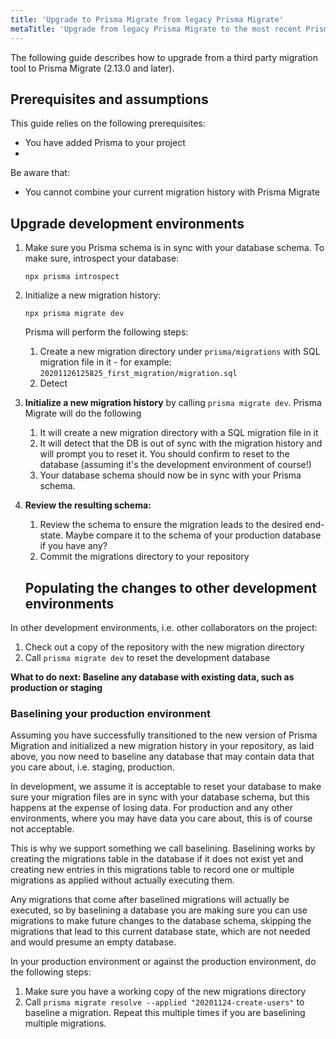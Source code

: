 ```yaml
---
title: 'Upgrade to Prisma Migrate from legacy Prisma Migrate'
metaTitle: 'Upgrade from legacy Prisma Migrate to the most recent Prisma Migrate.'
---
```


<TopBlock>

The following guide describes how to upgrade from a third party migration tool to Prisma Migrate (2.13.0 and later).

</TopBlock>

## Prerequisites and assumptions

This guide relies on the following prerequisites:

* You have added Prisma to your project
* 

Be aware that:

* You cannot combine your current migration history with Prisma Migrate

## Upgrade development environments

1. Make sure you Prisma schema is in sync with your database schema. To make sure, introspect your database:

   ```terminal
   npx prisma introspect
   ```

2. Initialize a new migration history:

   ```terminal
   npx prisma migrate dev
   ```

   Prisma will perform the following steps:

   1. Create a new migration directory under `prisma/migrations` with SQL migration file in it - for example: `20201126125825_first_migration/migration.sql`
   1. Detect 

3. **Initialize a new migration history** by calling `prisma migrate dev`. Prisma Migrate will do the following
    1. It will create a new migration directory with a SQL migration file in it
    2. It will detect that the DB is out of sync with the migration history and will prompt you to reset it. You should confirm to reset to the database (assuming it's the development environment of course!)
    3. Your database schema should now be in sync with your Prisma schema.
4. **Review the resulting schema:**
    1. Review the schema to ensure the migration leads to the desired end-state. Maybe compare it to the schema of your production database if you have any?
    2. Commit the migrations directory to your repository

    ## Populating the changes to other development environments

In other development environments, i.e. other collaborators on the project:

1. Check out a copy of the repository with the new migration directory
2. Call `prisma migrate dev` to reset the development database

**What to do next: Baseline any database with existing data, such as production or staging**

### Baselining your production environment

Assuming you have successfully transitioned to the new version of Prisma Migration and initialized a new migration history in your repository, as laid above, you now need to baseline any database that may contain data that you care about, i.e. staging, production.

In development, we assume it is acceptable to reset your database to make sure your migration files are in sync with your database schema, but this happens at the expense of losing data. For production and any other environments, where you may have data you care about, this is of course not acceptable.

This is why we support something we call baselining. Baselining works by creating the migrations table in the database if it does not exist yet and creating new entries in this migrations table to record one or multiple migrations as applied without actually executing them.

Any migrations that come after baselined migrations will actually be executed, so by baselining a database you are making sure you can use migrations to make future changes to the database schema, skipping the migrations that lead to this current database state, which are not needed and would presume an empty database.   

In your production environment or against the production environment, do the following steps:

1. Make sure you have a working copy of the new migrations directory
2. Call `prisma migrate resolve --applied "20201124-create-users"` to baseline a migration. Repeat this multiple times if you are baselining multiple migrations.